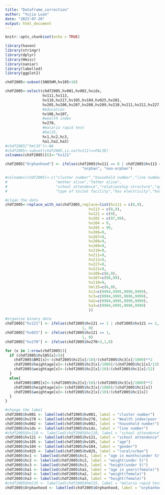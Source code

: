 ```yaml
---
title: "Dataframe_correction"
author: "Yujia Luan"
date: "2023-07-20"
output: html_document
---
```


```r
knitr::opts_chunk$set(echo = TRUE)
```

```r
library(haven)
library(stringr)
library(dplyr)
library(Hmisc)
library(naniar)
library(labelled)
library(ggplot2)
```

```r
chdf2005<-subset(SN05HM,hv105<18)

chdf2005<-select(chdf2005,hv001,hv002,hvidx,
                 hv111,hv113,
                 hv110,hv217,hv105,hv104,hv025,hv201,
                 hv205,hv206,hv207,hv208,hv209,hv210,hv211,hv212,hv227,hv221,
                 #education
                 hv106,hv107,
                 #wealth index
                 hv270,
                 #malaria rapid test
                 #hml35,
                 hc1,hc2,hc3,
                 ha1,ha2,ha3)
#chdf2005["hml35"]<-NA
#chdf2005<-subset(chdf2005,is.na(hv111)==FALSE)
colnames(chdf2005)[6]<-"hv121"

```


```r
chdf2005["Orphanhood"] <- ifelse(chdf2005$hv111 == 0 | chdf2005$hv113 == 0, 
                                   "orphan", "non-orphan")

#colnames(chdf2005)<-c("cluster number","household number","line number",
#                      "mother alive","father alive",
#                      "school attendence","relationship structure","age","gender","type of #place of residence","source of drinking water",
#                      "type of toilet facility","has electricity","has radio","has #television","has refrigerator","has bicycle","has motorcycle","has car","has bednet","has #phone")
```


```r
#clean the data
chdf2005<-replace_with_na(chdf2005,replace=list(hv111 = c(8,9),
                                      hv113 = c(8,9),
                                      hv121 = c(9),
                                      hv201 = c(97,99),
                                      hv104 = 9,
                                      hv205 = 99,
                                      hv206=9,
                                      hv207=9,
                                      hv208=9,
                                      hv209=9,
                                      hv210=9,
                                      hv211=9,
                                      hv212=9,
                                      hv227=9,
                                      hv221=9,
                                      hv106=c(8,9),
                                      hv107=c(98,99),
                                      hv110=9,
                                      hml35=c(6,9),
                                      hc2=c(9994,9995,9996,9999),
                                      hc3=c(9994,9995,9996,9999),
                                      ha2=c(9994,9995,9996,9999),
                                      ha3=c(9994,9995,9996,9999)
                                      ))


```

```r
#organise binary data
chdf2005["hv121"] <- ifelse(chdf2005$hv121 == 1 | chdf2005$hv121 == 2, 
                                   1, 0)
chdf2005["hv025"] <- ifelse(chdf2005$hv121 == 1, 
                                   1, 0)
chdf2005["hv270"] <- ifelse(chdf2005$hv270<3,1,0)

```

```r
for (x in 1:nrow(chdf2005)){
  if (chdf2005$hv105[x]<5){
    chdf2005$BMI[x]<-(chdf2005$hc2[x]/10)/(chdf2005$hc3[x]/1000)**2
    chdf2005$heightage[x]<-(chdf2005$hc3[x]/1000)/(chdf2005$hc1[x]/12)
    chdf2005$weightage[x]<-(chdf2005$hc2[x]/10)/(chdf2005$hc1[x]/12)
  }
  else{
    chdf2005$BMI[x]<-(chdf2005$hc2[x]/10)/(chdf2005$hc3[x]/1000)**2
    chdf2005$heightage[x]<-(chdf2005$hc3[x]/1000)/(chdf2005$hc1[x])
    chdf2005$weightage[x]<-(chdf2005$hc2[x]/10)/(chdf2005$hc1[x])
  }
}
```

```r
#change the label
chdf2005$hv001 <- labelled(chdf2005$hv001, label = "cluster number")
chdf2005$hv270 <- labelled(chdf2005$hv270, label = "Wealth index(poor famiily)")
chdf2005$hv002 <- labelled(chdf2005$hv002, label = "household number")
chdf2005$hvidx <- labelled(chdf2005$hvidx, label = "line number")
#chdf2005$hv110 <- labelled(chdf2005$hv110, label = "school attendence")
chdf2005$hv121 <- labelled(chdf2005$hv121, label = "school attendence")
chdf2005$hv105 <- labelled(chdf2005$hv105, label = "age")
chdf2005$hv104 <- labelled(chdf2005$hv104, label = "gender")
chdf2005$hv025 <- labelled(chdf2005$hv025, label = "rural/urban")
chdf2005$hc1 <- labelled(chdf2005$hc1, label = "age in months(under 5)")
chdf2005$hc2 <- labelled(chdf2005$hc2, label = "weight(under 5)")
chdf2005$hc3 <- labelled(chdf2005$hc3, label = "height(under 5)")
chdf2005$ha1 <- labelled(chdf2005$ha1, label = "age in years(female)")
chdf2005$ha2 <- labelled(chdf2005$ha2, label = "weight(female)")
chdf2005$ha3 <- labelled(chdf2005$ha3, label = "height(female)")
#chdf2005$hml35 <- labelled(chdf2005$hml35, label = "malaria rapid test")
chdf2005$Orphanhood <- labelled(chdf2005$Orphanhood, label = "orphanhood")
```

